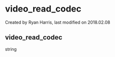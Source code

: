 
# video_read_codec 

 Created by  Ryan Harris, last modified on 2018.02.08

## video_read_codec

string


